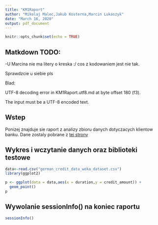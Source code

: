 ```yaml
---
title: "KM1Raport"
author: "Mikolaj Malec,Jakub Kosterna,Marcin Lukaszyk"
date: "March 16, 2020"
output: pdf_document
---
```


```r
knitr::opts_chunk$set(echo = TRUE)
```
## Matkdown TODO:
-U Marcina nie ma litery o kreska :/ cos z kodowaniem jest nie tak.

Sprawdzcie u siebie pls

Blad:

UTF-8 decoding error in KM1Raport.utf8.md at byte offset 180 (f3).

The input must be a UTF-8 encoded text.

## Wstep

Ponizej znajduje sie raport z analizy zbioru danych dotyczacych klientow banku.
Dane zostaly pobrane z [tej strony](https://www.mldata.io/dataset-details/german_credit_data/#customize_download)

## Wykres i wczytanie danych oraz biblioteki testowe
```r
data<-read.csv("german_credit_data_weka_dataset.csv")
library(ggplot2)

p <- ggplot(data = data,aes(x = duration,y = credit_amount)) +
  geom_point()
p

```


## Wywolanie sessionInfo() na koniec raportu
```r
sessionInfo()
```


